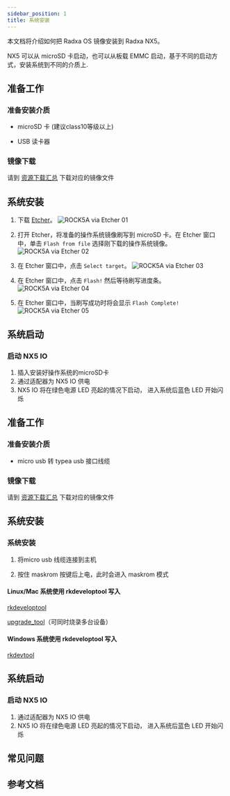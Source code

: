 ```yaml
---
sidebar_position: 1
title: 系统安装
---
```


本文档将介绍如何把 Radxa OS 镜像安装到 Radxa NX5。

NX5 可以从 microSD 卡启动，也可以从板载 EMMC 启动，基于不同的启动方式，安装系统到不同的介质上.

<Tabs queryString="target">

<TabItem value="microSD" label="安装系统到 microSD 卡">

## 准备工作

### 准备安装介质

- microSD 卡 (建议class10等级以上)

- USB 读卡器

### 镜像下载

请到 [资源下载汇总](../getting-started/download) 下载对应的镜像文件

## 系统安装

1. 下载 [Etcher](https://etcher.balena.io/)。
   ![ROCK5A via Etcher 01](/img/rock5a/rock5a-etcher.webp)

2. 打开 Etcher，将准备的操作系统镜像刷写到 microSD 卡。在 Etcher 窗口中，单击 `Flash from file` 选择刚下载的操作系统镜像。
   ![ROCK5A via Etcher 02](/img/rock5a/rock5a-etcher-1.webp)

3. 在 Etcher 窗口中，点击 `Select target`。
   ![ROCK5A via Etcher 03](/img/rock5a/rock5a-etcher-2.webp)

4. 在 Etcher 窗口中，点击 `Flash!` 然后等待刷写进度条。
   ![ROCK5A via Etcher 04](/img/rock5a/rock5a-etcher-3.webp)

5. 在 Etcher 窗口中，当刷写成功时将会显示 `Flash Complete!`
   ![ROCK5A via Etcher 05](/img/rock5a/rock5a-etcher-4.webp)

## 系统启动

### 启动 NX5 IO

1. 插入安装好操作系统的microSD卡
2. 通过适配器为 NX5 IO 供电
3. NX5 IO 将在绿色电源 LED 亮起的情况下启动， 进入系统后蓝色 LED 开始闪烁

</TabItem>

<TabItem value="eMMC" label="安装系统到 eMMC ">

## 准备工作

### 准备安装介质

- micro usb 转 typea usb 接口线缆

### 镜像下载

请到 [资源下载汇总](../getting-started/download) 下载对应的镜像文件

## 系统安装

### 系统安装

1. 将micro usb 线缆连接到主机

2. 按住 maskrom 按键后上电，此时会进入 maskrom 模式

<Tabs queryString="target">

<TabItem value="Linux/Mac" label="Linux">

#### Linux/Mac 系统使用 rkdeveloptool 写入

[rkdeveloptool](/compute-module/nx5/radxa-os/low-level-dev/rkdeveloptool)

[upgrade_tool](/compute-module/nx5/radxa-os/low-level-dev/upgrade-tool)（可同时烧录多台设备）

</TabItem>

<TabItem value="Windows" label="Windows">

#### Windows 系统使用 rkdeveloptool 写入

[rkdevtool](/compute-module/nx5/radxa-os/low-level-dev/rkdevtool)

</TabItem>

</Tabs>

## 系统启动

### 启动 NX5 IO

1. 通过适配器为 NX5 IO 供电
2. NX5 IO 将在绿色电源 LED 亮起的情况下启动， 进入系统后蓝色 LED 开始闪烁

</TabItem>

</Tabs>

## 常见问题

## 参考文档
